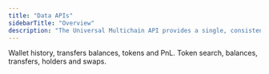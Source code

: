 ```yaml
---
title: "Data APIs"
sidebarTitle: "Overview"
description: "The Universal Multichain API provides a single, consistent interface for accessing blockchain data across 30+ supported chains, including Ethereum, Solana, Base, Binance Smart Chain, and more."
---
```


<Card title="Wallet API" icon="sparkles">
  Wallet history, transfers balances, tokens and PnL.
</Card>

<Card title="Token API" icon="sparkles">
  Token search, balances, transfers, holders and swaps.
</Card>